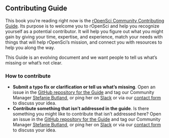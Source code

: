 ## Contributing Guide {#contributing}


This book you’re reading right now is the [rOpenSci Community Contributing Guide](https://contributing.ropensci.org/). 
Its purpose is to welcome you to rOpenSci and help you recognize yourself as a potential contributor.
It will help you figure out what you might gain by giving your time, expertise, 
and experience, match your needs with things that will help rOpenSci’s mission, 
and connect you with resources to help you along the way. 

This Guide is an evolving document and we want people to tell us what’s missing or what’s not clear. 


### How to contribute

*   **Submit a typo fix or clarification or tell us what’s missing**. 
    Open an issue in the [GitHub repository for the Guide](https://github.com/ropensci-org/contributing-guidance) and tag our 
    Community Manager [Stefanie Butland](https://github.com/stefaniebutland), 
    or ping her on [Slack](#channels-slack) or via our 
    [contact form](https://ropensci.org/contact/) to discuss your idea.
*   **Contribute something that isn’t addressed in the guide**. 
    Is there something you might like to contribute that isn’t addressed here? 
    Open an issue in the [GitHub repository for the Guide](https://github.com/ropensci-org/contributing-guidance) and tag our 
    Community Manager [Stefanie Butland](https://github.com/stefaniebutland), 
    or ping her on [Slack](#channels-slack) or via our 
    [contact form](https://ropensci.org/contact/) to discuss your idea. 
